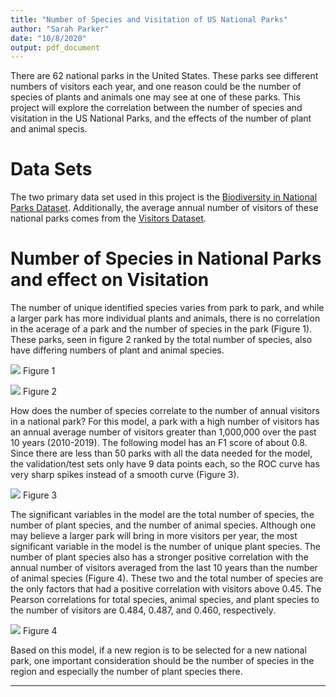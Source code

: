 ```yaml
---
title: "Number of Species and Visitation of US National Parks"
author: "Sarah Parker"
date: "10/8/2020"
output: pdf_document
---
```


There are 62 national parks in the United States. These parks see different numbers of visitors each year, and one reason could be the number of species of plants and animals one may see at one of these parks. This project will explore the correlation between the number of species and visitation in the US National Parks, and the effects of the number of plant and animal specis. 

Data Sets
=========
The two primary data set used in this project is the [Biodiversity in National Parks Dataset][data1]. Additionally, the average annual number of visitors of these national parks comes from the [Visitors Dataset][data2]. 


Number of Species in National Parks and effect on Visitation
============================================================

The number of unique identified species varies from park to park, and while a larger park has more individual plants and animals, there is no correlation in the acerage of a park and the number of species in the park (Figure 1). These parks, seen in figure 2 ranked by the total number of species, also have differing numbers of plant and animal species. 

![](assets/species_acreage.png)
Figure 1

![](assets/species_plant_animal_rank.png)
Figure 2

How does the number of species correlate to the number of annual visitors in a national park? For this model, a park with a high number of visitors has an annual average number of visitors greater than 1,000,000 over the past 10 years (2010-2019). The following model has an F1 score of about 0.8. Since there are less than 50 parks with all the data needed for the model, the validation/test sets only have 9 data points each, so the ROC curve has very sharp spikes instead of a smooth curve (Figure 3).

![](assets/species_visit_correlation.png)
Figure 3

The significant variables in the model are the total number of species, the number of plant species, and the number of animal species. Although one may believe a larger park will bring in more visitors per year, the most significant variable in the model is the number of unique plant species. The number of plant species also has a stronger positive correlation with the annual number of visitors averaged from the last 10 years than the number of animal species (Figure 4). These two and the total number of species are the only factors that had a positive correlation with visitors above 0.45. The Pearson correlations for total species, animal species, and plant species to the number of visitors are 0.484, 0.487, and 0.460, respectively. 

![](assets/roc.png)
Figure 4

Based on this model, if a new region is to be selected for a new national park, one important consideration should be the number of species in the region and especially the number of plant species there. 


***

[data1]:https://www.kaggle.com/nationalparkservice/park-biodiversity
[data2]:https://irma.nps.gov/STATS/SSRSReports/National%20Reports/Annual%20Visitation%20By%20Park%20(1979%20-%20Last%20Calendar%20Year)
